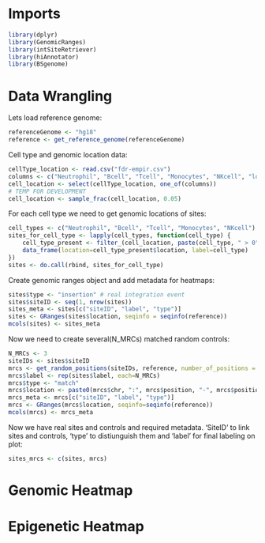 # Imports

```r
library(dplyr)
library(GenomicRanges)
library(intSiteRetriever)
library(hiAnnotator)
library(BSgenome)
```

# Data Wrangling

Lets load reference genome:
```r
referenceGenome <- "hg18"
reference <- get_reference_genome(referenceGenome)
```

Cell type and genomic location data:
```r
cellType_location <- read.csv("fdr-empir.csv")
columns <- c("Neutrophil", "Bcell", "Tcell", "Monocytes", "NKcell", "location")
cell_location <- select(cellType_location, one_of(columns)) 
# TEMP FOR DEVELOPMENT
cell_location <- sample_frac(cell_location, 0.05)
```

For each cell type we need to get genomic locations of sites:
```r
cell_types <- c("Neutrophil", "Bcell", "Tcell", "Monocytes", "NKcell")
sites_for_cell_type <- lapply(cell_types, function(cell_type) {
    cell_type_present <- filter_(cell_location, paste(cell_type, " > 0"))
    data_frame(location=cell_type_present$location, label=cell_type) 
})
sites <- do.call(rbind, sites_for_cell_type)
```

Create genomic ranges object and add metadata for heatmaps:
```r
sites$type <- "insertion" # real integration event
sites$siteID <- seq(1, nrow(sites))
sites_meta <- sites[c("siteID", "label", "type")]
sites <- GRanges(sites$location, seqinfo = seqinfo(reference))
mcols(sites) <- sites_meta
```

Now we need to create several(N_MRCs) matched random controls:
```r
N_MRCs <- 3
siteIDs <- sites$siteID
mrcs <- get_random_positions(siteIDs, reference, number_of_positions = N_MRCs)
mrcs$label <- rep(sites$label, each=N_MRCs)
mrcs$type <- "match"
mrcs$location <- paste0(mrcs$chr, ":", mrcs$position, "-", mrcs$position, ":", mrcs$strand)
mrcs_meta <- mrcs[c("siteID", "label", "type")]
mrcs <- GRanges(mrcs$location, seqinfo=seqinfo(reference))
mcols(mrcs) <- mrcs_meta
```

Now we have real sites and controls and required metadata. 'SiteID' to link
sites and controls, 'type' to distiunguish them and 'label' for final labeling on 
plot:
```r
sites_mrcs <- c(sites, mrcs)
```


# Genomic Heatmap

# Epigenetic Heatmap

